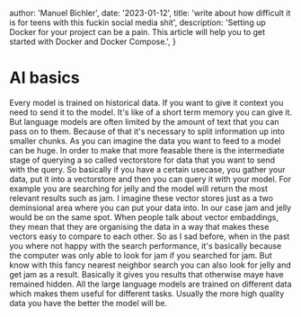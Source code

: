 
  author: 'Manuel Bichler',
  date: '2023-01-12',
  title:
    'write about how difficult it is for teens with this fuckin social media shit',
  description:
    'Setting up Docker for your project can be a pain. This article will help you to get started with Docker and Docker Compose.',
}


# AI basics

Every model is trained on historical data. If you want to give it context you need to send it to the model. It's like of a short term memory you can give it.
But language models are often limited by the amount of text that you can pass on to them. Because of that it's necessary to split information up into smaller chunks.
As you can imagine the data you want to feed to a model can be huge. In order to make that more feasable there is the intermediate stage of querying a so called vectorstore for data that you want to send with the query.
So basically if you have a certain usecase, you gather your data, put it into a vectorstore and then you can query it with your model. For example you are searching for jelly and the model will return the most relevant results such as jam.
I imagine these vector stores just as a two deminsional area where you can put your data into. In our case jam and jelly would be on the same spot. When people talk about vector embaddings, they mean that they are organising the data in a way that makes these vectors easy to compare to each other.
So as I sad before, when in the past you where not happy with the search performance, it's basically because the computer was only able to look for jam if you searched for jam. But know with this fancy nearest neighbor search you can also look for jelly and get jam as a result.
Basically it gives you results that otherwise maye have remained hidden.
All the large language models are trained on different data which makes them useful for different tasks. Usually the more high quality data you have the better the model will be.
